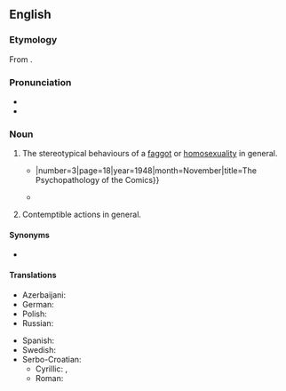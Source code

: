 ==English==

===Etymology===
From {{suffix|en|faggot|ry}}.

===Pronunciation===
* {{IPA|en|/ˈfæɡətɹi/}}
* {{audio|en|En-au-faggotry.ogg|Audio (AU)}}

===Noun===
{{en-noun|~}}

# {{lb|en|offensive|pejorative|slang}} The stereotypical behaviours of a [[faggot]] {{gloss|male homosexual}} or [[homosexuality]] in general.
#* {{quote-journal|en|journal={{w|Neurotica (magazine)|Neurotica}}|author={{w|Gershon Legman|G[ershon] Legman}}|passage=The exploitation of brutality and terror is blatantly apparent. The homosexual element lies somewhat deeper. It is not —  at least, not importantly — in the obvious '''faggotry''' of men kissing one another and saying 'I love you,' {{...}}|number=3|page=18|year=1948|month=November|title=The Psychopathology of the Comics}}
#* {{quote-journal|en|passage=Never­theless we have also observed that rebellion ignored soon falls flat, and most of these "social rebels" see the folly of their '''faggotry''' in time.|month=December|year=1962|journal={{w|Mattachine Review}}|publisher=Mattachine Society|volume=VIII|number=11 [misprint for 12]|page=35|column=1|pageurl=https://digitalassets.lib.berkeley.edu/sfbagals/Mattachine_Review/1962_Mattachine_Vol08_No12_Dec.pdf#page=21|title=Can We Change Our Swishy Brothers?|author=Richard Mayer|location=Los Angeles|issn=0465-3874}}
# {{lb|en|offensive|slang}} Contemptible actions in general.

====Synonyms====
* {{l|en|gayness}}

====Translations====
{{trans-top|stereotypical behaviours of a faggot}}
* Azerbaijani: {{t|az|götvərənlik}}
* German: {{t|de|Geschwuchtel|n}}
* Polish: {{t+|pl|pedalstwo|n}}
* Russian: {{t|ru|пидорство|n}}
{{trans-mid}}
* Spanish: {{t|es|mariconería|f}}
* Swedish: {{t+|sv|bögeri|n}}
* Serbo-Croatian: 
** Cyrillic: {{t|sh|пе́дерство|n}}, {{t|sh|педерлук|m}}
** Roman: {{t+|sh|pederstvo|n}} {{t|sh|pederluk|m}} 
{{trans-bottom}}